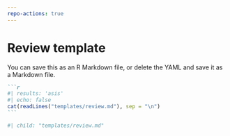 ```yaml
---
repo-actions: true
---
```


# Review template {#reviewtemplate}

You can save this as an R Markdown file, or delete the YAML and save it as a Markdown file.

::: {.content-hidden when-format="pdf"}

````markdown
```r
#| results: 'asis'
#| echo: false
cat(readLines("templates/review.md"), sep = "\n")
```
````

:::

::: {.content-visible when-format="pdf"}

```r
#| child: "templates/review.md"
```

:::


